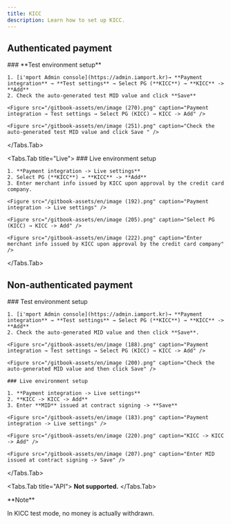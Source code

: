 ```yaml
---
title: KICC
description: Learn how to set up KICC.
---
```



## Authenticated payment

<Tabs>
  <Tabs.Tab title="Test">
    ### **Test environment setup**

    1. [i'mport Admin console](https://admin.iamport.kr)→ **Payment integration** → **Test settings** → Select PG (**KICC**) → **KICC** -> **Add**
    2. Check the auto-generated test MID value and click **Save**

    <Figure src="/gitbook-assets/en/image (270).png" caption="Payment integration → Test settings → Select PG (KICC) → KICC -> Add" />

    <Figure src="/gitbook-assets/en/image (251).png" caption="Check the auto-generated test MID value and click Save " />
  </Tabs.Tab>

  <Tabs.Tab title="Live">
    ### Live environment setup

    1. **Payment integration -> Live settings**
    2. Select PG (**KICC**) → **KICC** -> **Add**
    3. Enter merchant info issued by KICC upon approval by the credit card company.

    <Figure src="/gitbook-assets/en/image (192).png" caption="Payment integration -> Live settings" />

    <Figure src="/gitbook-assets/en/image (205).png" caption="Select PG (KICC) → KICC -> Add" />

    <Figure src="/gitbook-assets/en/image (222).png" caption="Enter merchant info issued by KICC upon approval by the credit card company" />
  </Tabs.Tab>
</Tabs>

## Non-authenticated payment

<Tabs>
  <Tabs.Tab title="Payment window">
    ### Test environment setup

    1. [i'mport Admin console](https://admin.iamport.kr)→ **Payment integration** → **Test settings** → Select PG (**KICC**) → **KICC** -> **Add**
    2. Check the auto-generated MID value and then click **Save**.

    <Figure src="/gitbook-assets/en/image (188).png" caption="Payment integration → Test settings → Select PG (KICC) → KICC -> Add" />

    <Figure src="/gitbook-assets/en/image (200).png" caption="Check the auto-generated MID value and then click Save" />

    ### Live environment setup

    1. **Payment integration -> Live settings**
    2. **KICC -> KICC -> Add**
    3. Enter **MID** issued at contract signing -> **Save**

    <Figure src="/gitbook-assets/en/image (183).png" caption="Payment integration -> Live settings" />

    <Figure src="/gitbook-assets/en/image (220).png" caption="KICC -> KICC -> Add" />

    <Figure src="/gitbook-assets/en/image (207).png" caption="Enter MID issued at contract signing -> Save" />
  </Tabs.Tab>

  <Tabs.Tab title="API">
    **Not supported.**
  </Tabs.Tab>
</Tabs>

<Hint style="info">
  **Note**

  In KICC test mode, no money is actually withdrawn.
</Hint>

